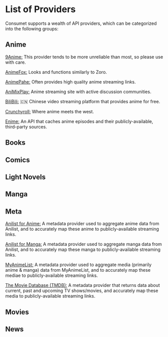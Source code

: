 # List of Providers

Consumet supports a wealth of API providers, which can be categorized into the following groups:

## Anime

[9Anime:](https://9anime.pl) This provider tends to be more unreliable than most, so please use with care.

[AnimeFox:](https://animefox.tv) Looks and functions similarly to Zoro.

[AnimePahe:](https://animepahe.com) Often provides high quality anime streaming links.

[AniMixPlay:](https://animixplay.to) Anime streaming site with active discussion communities.

[BiliBili:](https://bilibili.tv) 🇨🇳 Chinese video streaming platform that provides anime for free.

[Crunchyroll:](https://crunchyroll.com) Where anime meets the west.

[Enime:](https://api.enime.moe) An API that caches anime episodes and their publicly-available, third-party sources.

## Books

## Comics

## Light Novels

## Manga

## Meta

[Anilist for Anime:](https://anilist.co) A metadata provider used to aggregate anime data from Anilist, and to accurately map these anime to publicly-available streaming links.

[Anilist for Manga:](https://anilist.co) A metadata provider used to aggregate manga data from Anilist, and to accurately map these manga to publicly-available streaming links.

[MyAnimeList:](https://myanimelist.net) A metadata provider used to aggregate media (primarily anime & manga) data from MyAnimeList, and to accurately map these mediae to publicly-available streaming links.

[The Movie Database (TMDB):](https://www.themoviedb.org/) A metadata provider that returns data about current, past and upcoming TV shows/movies, and accurately map these media to publicly-available streaming links.

## Movies

## News
